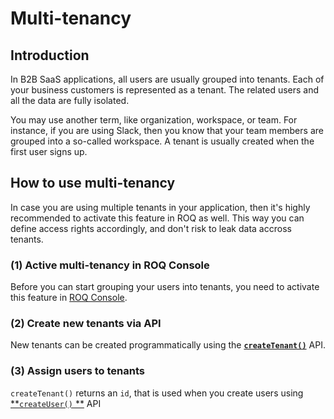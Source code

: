 
# Multi-tenancy

## Introduction

In B2B SaaS applications, all users are usually grouped into tenants. Each of your business customers is represented as
a tenant. The related users and all the data are fully isolated.

You may use another term, like organization, workspace, or team. For instance, if you are using Slack, then you know
that your team members are grouped into a so-called workspace. A tenant is usually created when the first user signs up.

## How to use multi-tenancy

<Callout type="info" emoji="ℹ️">
  In case you are using multiple tenants in your application, then it's highly recommended to activate this feature in 
ROQ as well. This way you can define access rights accordingly, and don't risk to leak data accross tenants.  
</Callout>

### (1) Active multi-tenancy in ROQ Console

Before you can start grouping your users into tenants, you need to activate this feature
in [ROQ Console](https://console.roq.tech/).

### (2) Create new tenants via API

New tenants can be created programmatically using the [**`createTenant()`**](/multi-tenancy/api#createtenant) API.

### (3) Assign users to tenants

`createTenant()` returns an `id`, that is used when you create users using [**`createUser()`
**](/user-management/api#createuser) API 